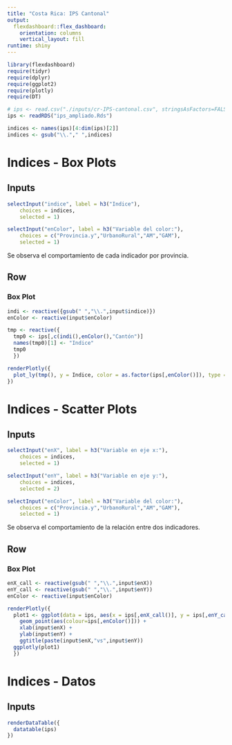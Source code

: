 ```yaml
---
title: "Costa Rica: IPS Cantonal"
output: 
  flexdashboard::flex_dashboard:
    orientation: columns
    vertical_layout: fill
runtime: shiny
---
```


```r
library(flexdashboard)
require(tidyr)
require(dplyr)
require(ggplot2)
require(plotly)
require(DT)

# ips <- read.csv("./inputs/cr-IPS-cantonal.csv", stringsAsFactors=FALSE)
ips <- readRDS("ips_ampliado.Rds")

indices <- names(ips)[4:dim(ips)[2]]
indices <- gsub("\\."," ",indices)
```

Indices - Box Plots
=======================================================================

Inputs {.sidebar}
-----------------------------------------------------------------------

```r
selectInput("indice", label = h3("Indice"),
    choices = indices,
    selected = 1)

selectInput("enColor", label = h3("Variable del color:"),
    choices = c("Provincia.y","UrbanoRural","AM","GAM"),
    selected = 1)
```

Se observa el comportamiento de cada indicador por provincia.

Row
-----------------------------------------------------------------------

### Box Plot

```r
indi <- reactive({gsub(" ","\\.",input$indice)})
enColor <- reactive(input$enColor)

tmp <- reactive({
  tmp0 <- ips[,c(indi(),enColor(),"Cantón")]
  names(tmp0)[1] <- "Indice"
  tmp0
  })

renderPlotly({
  plot_ly(tmp(), y = Indice, color = as.factor(ips[,enColor()]), type = "box")
})
```

Indices - Scatter Plots
=======================================================================

Inputs {.sidebar}
-----------------------------------------------------------------------

```r
selectInput("enX", label = h3("Variable en eje x:"),
    choices = indices,
    selected = 1)

selectInput("enY", label = h3("Variable en eje y:"),
    choices = indices,
    selected = 2)

selectInput("enColor", label = h3("Variable del color:"),
    choices = c("Provincia.y","UrbanoRural","AM","GAM"),
    selected = 1)
```

Se observa el comportamiento de la relación entre dos indicadores.

Row
-----------------------------------------------------------------------

### Box Plot

```r
enX_call <- reactive(gsub(" ","\\.",input$enX))
enY_call <- reactive(gsub(" ","\\.",input$enY))
enColor <- reactive(input$enColor)

renderPlotly({
  plot1 <- ggplot(data = ips, aes(x = ips[,enX_call()], y = ips[,enY_call()])) +
    geom_point(aes(colour=ips[,enColor()])) +
    xlab(input$enX) +
    ylab(input$enY) +
    ggtitle(paste(input$enX,"vs",input$enY))
  ggplotly(plot1)
  })
```

Indices - Datos
=======================================================================

Inputs
-----------------------------------------------------------------------

```r
renderDataTable({
  datatable(ips)
})
```
